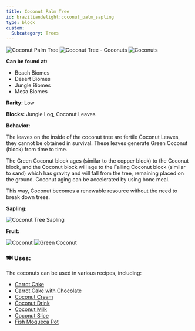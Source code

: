 ```yaml
---
title: Coconut Palm Tree
id: braziliandelight:coconut_palm_sapling
type: block
custom:
  Subcategory: Trees
---
```


<div style={{ display: "flex", flexWrap: "wrap", alignItems: "flex-start", gap: "20px" }}>

  <div style={{ display: "flex", flexDirection: "column", gap: "10px" }}>
    <img src="https://github.com/danbrown/deltaboxwiki/blob/main/docs/braziliandelight/.assets/images/brazilliandelight/trees/coconut_palm_tree_full.png?raw=true"
         alt="Coconut Palm Tree"
         style={{ width: "350px", height: "auto", imageRendering: "pixelated", objectPosition: "center", objectFit: "contain" }}
    />
    <img src="https://github.com/danbrown/deltaboxwiki/blob/main/docs/braziliandelight/.assets/images/brazilliandelight/trees/coconut_palm_tree_coconuts.png?raw=true"
         alt="Coconut Tree - Coconuts"
         style={{ width: "350px", height: "auto", imageRendering: "pixelated", objectPosition: "center", objectFit: "contain" }}
    />
    <img src="https://github.com/danbrown/deltaboxwiki/blob/main/docs/braziliandelight/.assets/images/brazilliandelight/trees/coconut_palm_tree_bottom.png?raw=true"
         alt="Coconuts"
         style={{ width: "350px", height: "auto", imageRendering: "pixelated", objectPosition: "center", objectFit: "contain" }}
    />
  </div>

<div style={{ flex: "1", minWidth: "250px" }}>
  <p><strong>Can be found at:</strong></p>
  <ul>
    <li>Beach Biomes</li>
    <li>Desert Biomes</li>
    <li>Jungle Biomes</li>
    <li>Mesa Biomes</li>
  </ul>
  <p><strong>Rarity:</strong> Low</p>
  <p><strong>Blocks:</strong> Jungle Log, Coconut Leaves</p>

  <p><strong>Behavior:</strong></p>
  <p>The leaves on the inside of the coconut tree are fertile Coconut Leaves, they cannot be obtained in survival. These leaves generate Green Coconut (block) from time to time.</p>
  <p>The Green Coconut block ages (similar to the copper block) to the Coconut block, and the Coconut block will age to the Falling Coconut block (similar to sand) which has gravity and will fall from the tree, remaining placed on the ground. Coconut aging can be accelerated by using bone meal.</p>
  <p>This way, Coconut becomes a renewable resource without the need to break down trees.</p>


<div style={{ display: "flex" }}>
  <div style={{ marginRight: "60px" }}>
    <p><strong>Sapling:</strong></p>
    <img src="https://github.com/danbrown/deltaboxwiki/blob/main/docs/braziliandelight/.assets/item/braziliandelight/coconut_palm_sapling.png?raw=true"
          alt="Coconut Tree Sapling"
          style={{ width: "96px", height: "auto", imageRendering: "pixelated" }}
    />
  </div>
  <div>
    <p><strong>Fruit:</strong></p>
    <img src="https://github.com/danbrown/deltaboxwiki/blob/main/docs/braziliandelight/.assets/item/braziliandelight/coconut.png?raw=true"
          alt="Coconut"
          style={{ width: "96px", height: "auto", imageRendering: "pixelated" }}
    />
    <img src="https://github.com/danbrown/deltaboxwiki/blob/main/docs/braziliandelight/.assets/item/braziliandelight/green_coconut.png?raw=true"
          alt="Green Coconut"
          style={{ width: "96px", height: "auto", imageRendering: "pixelated" }}
    />
  </div>
</div>

</div>

</div>

### 🍽️ Uses:
The coconuts can be used in various recipes, including:
- [Carrot Cake](https://moddedmc.wiki/en/project/braziliandelight/docs/recipes/coconut)
- [Carrot Cake with Chocolate](https://moddedmc.wiki/en/project/braziliandelight/docs/recipes/coconut)
- [Coconut Cream](https://moddedmc.wiki/en/project/braziliandelight/docs/recipes/coconut)
- [Coconut Drink](https://moddedmc.wiki/en/project/braziliandelight/docs/recipes/coconut)
- [Coconut Milk](https://moddedmc.wiki/en/project/braziliandelight/docs/recipes/coconut)
- [Coconut Slice](https://moddedmc.wiki/en/project/braziliandelight/docs/recipes/coconut)
- [Fish Moqueca Pot](https://moddedmc.wiki/en/project/braziliandelight/docs/recipes/coconut)